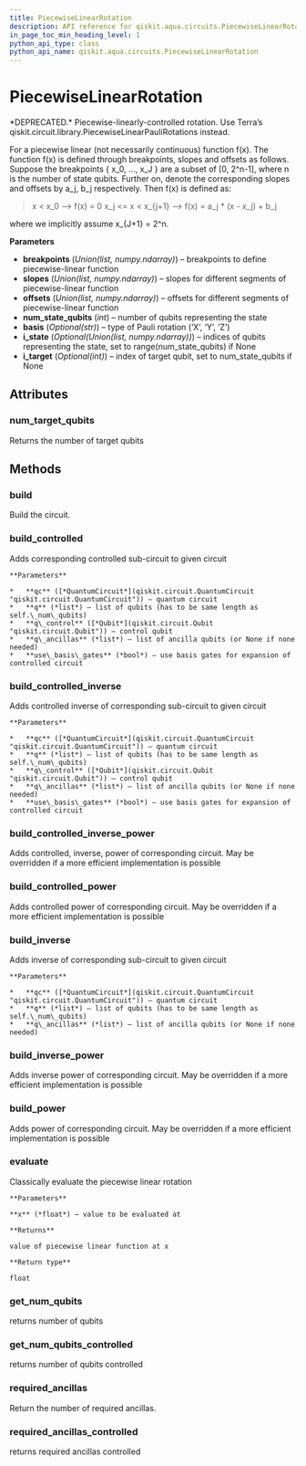 ```yaml
---
title: PiecewiseLinearRotation
description: API reference for qiskit.aqua.circuits.PiecewiseLinearRotation
in_page_toc_min_heading_level: 1
python_api_type: class
python_api_name: qiskit.aqua.circuits.PiecewiseLinearRotation
---
```


# PiecewiseLinearRotation

<Class id="qiskit.aqua.circuits.PiecewiseLinearRotation" isDedicatedPage={true} github="https://github.com/qiskit-community/qiskit-aqua/tree/stable/0.7/qiskit/aqua/circuits/piecewise_linear_rotation.py" signature="PiecewiseLinearRotation(breakpoints, slopes, offsets, num_state_qubits, basis='Y', i_state=None, i_target=None)" modifiers="class">
  *DEPRECATED.* Piecewise-linearly-controlled rotation.

  <Admonition title="Deprecated since version 0.7.0" type="danger">
    Use Terra’s qiskit.circuit.library.PiecewiseLinearPauliRotations instead.
  </Admonition>

  For a piecewise linear (not necessarily continuous) function f(x). The function f(x) is defined through breakpoints, slopes and offsets as follows. Suppose the breakpoints \{ x\_0, …, x\_J } are a subset of \[0, 2^n-1], where n is the number of state qubits. Further on, denote the corresponding slopes and offsets by a\_j, b\_j respectively. Then f(x) is defined as:

  > x \< x\_0 –> f(x) = 0 x\_j \<= x \< x\_\{j+1} –> f(x) = a\_j \* (x - x\_j) + b\_j

  where we implicitly assume x\_\{J+1} = 2^n.

  **Parameters**

  *   **breakpoints** (*Union(list, numpy.ndarray)*) – breakpoints to define piecewise-linear function
  *   **slopes** (*Union(list, numpy.ndarray)*) – slopes for different segments of piecewise-linear function
  *   **offsets** (*Union(list, numpy.ndarray)*) – offsets for different segments of piecewise-linear function
  *   **num\_state\_qubits** (*int*) – number of qubits representing the state
  *   **basis** (*Optional(str)*) – type of Pauli rotation (‘X’, ‘Y’, ‘Z’)
  *   **i\_state** (*Optional(Union(list, numpy.ndarray))*) – indices of qubits representing the state, set to range(num\_state\_qubits) if None
  *   **i\_target** (*Optional(int)*) – index of target qubit, set to num\_state\_qubits if None

  ## Attributes

  <span id="piecewiselinearrotation-num-target-qubits" />

  ### num\_target\_qubits

  <Attribute id="qiskit.aqua.circuits.PiecewiseLinearRotation.num_target_qubits">
    Returns the number of target qubits
  </Attribute>

  ## Methods

  <span id="piecewiselinearrotation-build" />

  ### build

  <Function id="qiskit.aqua.circuits.PiecewiseLinearRotation.build" signature="PiecewiseLinearRotation.build(qc, q, q_ancillas=None, params=None)">
    Build the circuit.
  </Function>

  <span id="piecewiselinearrotation-build-controlled" />

  ### build\_controlled

  <Function id="qiskit.aqua.circuits.PiecewiseLinearRotation.build_controlled" signature="PiecewiseLinearRotation.build_controlled(qc, q, q_control, q_ancillas=None, use_basis_gates=True)">
    Adds corresponding controlled sub-circuit to given circuit

    **Parameters**

    *   **qc** ([*QuantumCircuit*](qiskit.circuit.QuantumCircuit "qiskit.circuit.QuantumCircuit")) – quantum circuit
    *   **q** (*list*) – list of qubits (has to be same length as self.\_num\_qubits)
    *   **q\_control** ([*Qubit*](qiskit.circuit.Qubit "qiskit.circuit.Qubit")) – control qubit
    *   **q\_ancillas** (*list*) – list of ancilla qubits (or None if none needed)
    *   **use\_basis\_gates** (*bool*) – use basis gates for expansion of controlled circuit
  </Function>

  <span id="piecewiselinearrotation-build-controlled-inverse" />

  ### build\_controlled\_inverse

  <Function id="qiskit.aqua.circuits.PiecewiseLinearRotation.build_controlled_inverse" signature="PiecewiseLinearRotation.build_controlled_inverse(qc, q, q_control, q_ancillas=None, use_basis_gates=True)">
    Adds controlled inverse of corresponding sub-circuit to given circuit

    **Parameters**

    *   **qc** ([*QuantumCircuit*](qiskit.circuit.QuantumCircuit "qiskit.circuit.QuantumCircuit")) – quantum circuit
    *   **q** (*list*) – list of qubits (has to be same length as self.\_num\_qubits)
    *   **q\_control** ([*Qubit*](qiskit.circuit.Qubit "qiskit.circuit.Qubit")) – control qubit
    *   **q\_ancillas** (*list*) – list of ancilla qubits (or None if none needed)
    *   **use\_basis\_gates** (*bool*) – use basis gates for expansion of controlled circuit
  </Function>

  <span id="piecewiselinearrotation-build-controlled-inverse-power" />

  ### build\_controlled\_inverse\_power

  <Function id="qiskit.aqua.circuits.PiecewiseLinearRotation.build_controlled_inverse_power" signature="PiecewiseLinearRotation.build_controlled_inverse_power(qc, q, q_control, power, q_ancillas=None, use_basis_gates=True)">
    Adds controlled, inverse, power of corresponding circuit. May be overridden if a more efficient implementation is possible
  </Function>

  <span id="piecewiselinearrotation-build-controlled-power" />

  ### build\_controlled\_power

  <Function id="qiskit.aqua.circuits.PiecewiseLinearRotation.build_controlled_power" signature="PiecewiseLinearRotation.build_controlled_power(qc, q, q_control, power, q_ancillas=None, use_basis_gates=True)">
    Adds controlled power of corresponding circuit. May be overridden if a more efficient implementation is possible
  </Function>

  <span id="piecewiselinearrotation-build-inverse" />

  ### build\_inverse

  <Function id="qiskit.aqua.circuits.PiecewiseLinearRotation.build_inverse" signature="PiecewiseLinearRotation.build_inverse(qc, q, q_ancillas=None)">
    Adds inverse of corresponding sub-circuit to given circuit

    **Parameters**

    *   **qc** ([*QuantumCircuit*](qiskit.circuit.QuantumCircuit "qiskit.circuit.QuantumCircuit")) – quantum circuit
    *   **q** (*list*) – list of qubits (has to be same length as self.\_num\_qubits)
    *   **q\_ancillas** (*list*) – list of ancilla qubits (or None if none needed)
  </Function>

  <span id="piecewiselinearrotation-build-inverse-power" />

  ### build\_inverse\_power

  <Function id="qiskit.aqua.circuits.PiecewiseLinearRotation.build_inverse_power" signature="PiecewiseLinearRotation.build_inverse_power(qc, q, power, q_ancillas=None)">
    Adds inverse power of corresponding circuit. May be overridden if a more efficient implementation is possible
  </Function>

  <span id="piecewiselinearrotation-build-power" />

  ### build\_power

  <Function id="qiskit.aqua.circuits.PiecewiseLinearRotation.build_power" signature="PiecewiseLinearRotation.build_power(qc, q, power, q_ancillas=None)">
    Adds power of corresponding circuit. May be overridden if a more efficient implementation is possible
  </Function>

  <span id="piecewiselinearrotation-evaluate" />

  ### evaluate

  <Function id="qiskit.aqua.circuits.PiecewiseLinearRotation.evaluate" signature="PiecewiseLinearRotation.evaluate(x)">
    Classically evaluate the piecewise linear rotation

    **Parameters**

    **x** (*float*) – value to be evaluated at

    **Returns**

    value of piecewise linear function at x

    **Return type**

    float
  </Function>

  <span id="piecewiselinearrotation-get-num-qubits" />

  ### get\_num\_qubits

  <Function id="qiskit.aqua.circuits.PiecewiseLinearRotation.get_num_qubits" signature="PiecewiseLinearRotation.get_num_qubits()">
    returns number of qubits
  </Function>

  <span id="piecewiselinearrotation-get-num-qubits-controlled" />

  ### get\_num\_qubits\_controlled

  <Function id="qiskit.aqua.circuits.PiecewiseLinearRotation.get_num_qubits_controlled" signature="PiecewiseLinearRotation.get_num_qubits_controlled()">
    returns number of qubits controlled
  </Function>

  <span id="piecewiselinearrotation-required-ancillas" />

  ### required\_ancillas

  <Function id="qiskit.aqua.circuits.PiecewiseLinearRotation.required_ancillas" signature="PiecewiseLinearRotation.required_ancillas()">
    Return the number of required ancillas.
  </Function>

  <span id="piecewiselinearrotation-required-ancillas-controlled" />

  ### required\_ancillas\_controlled

  <Function id="qiskit.aqua.circuits.PiecewiseLinearRotation.required_ancillas_controlled" signature="PiecewiseLinearRotation.required_ancillas_controlled()">
    returns required ancillas controlled
  </Function>
</Class>

